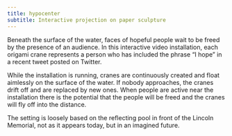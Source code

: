 ```yaml
---
title: hypocenter
subtitle: Interactive projection on paper sculpture
---
```


Beneath the surface of the water, faces of hopeful people wait to be freed by the presence of an audience. In
this interactive video installation, each origami crane represents a person who has included the phrase “I hope”
in a recent tweet posted on Twitter.

While the installation is running, cranes are continuously created and float aimlessly on the surface of the
water. If nobody approaches, the cranes drift off and are replaced by new ones. When people are active near the
installation there is the potential that the people will be freed and the cranes will fly off into the
distance.

The setting is loosely based on the reflecting pool in front of the Lincoln Memorial, not as it appears today,
but in an imagined future.

<HlsVideo
    src="https://video.bryanleister.com/animation/hypocenter/master.m3u8"
    poster="https://video.bryanleister.com/animation/hypocenter/hypocenters.jpg"
    aspectRatio="4/3"
/>

